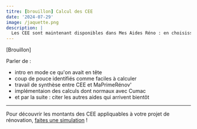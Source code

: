 ```yaml
---
titre: [brouillon] Calcul des CEE
date: '2024-07-29'
image: /jaquette.png
description: |
  Les CEE sont maintenant disponibles dans Mes Aides Réno : en choisissant le parcours "à la carte", la mosaïque de gestes subventionnés inclue désormais le montant des CEE (coup de pouce et subvention de marché).
---
```


[Brouillon]

Parler de :

- intro en mode ce qu'on avait en tête
- coup de pouce identifiés comme faciles à calculer
- travail de synthèse entre CEE et MaPrimeRénov'
- implémentaion des calculs dont normaux avec Cumac
- et par la suite : citer les autres aides qui arrivent bientôt

---

Pour découvrir les montants des CEE appliquables à votre projet de rénovation, [faites une simulation](/simulation) !

